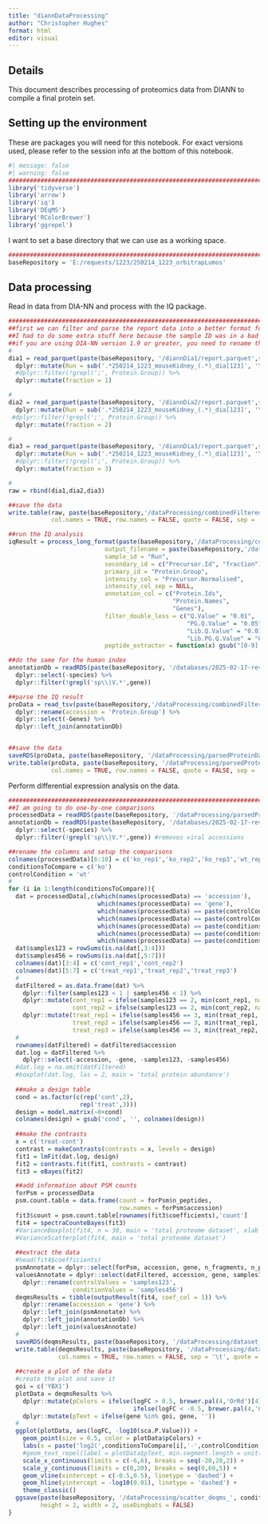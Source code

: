 ```yaml
---
title: "diannDataProcessing"
author: "Christopher Hughes"
format: html
editor: visual
---
```


## Details

This document describes processing of proteomics data from DIANN to compile a final protein set.

## Setting up the environment

These are packages you will need for this notebook. For exact versions used, please refer to the session info at the bottom of this notebook.

```r
#| message: false
#| warning: false
##########################################################################################
library('tidyverse')
library('arrow')
library('iq')
library('DEqMS')
library('RColorBrewer')
library('ggrepel')
```

I want to set a base directory that we can use as a working space.

```r
##########################################################################################
baseRepository = 'E:/requests/1223/250214_1223_orbitrapLumos'
```

## Data processing

Read in data from DIA-NN and process with the IQ package.

```r
##########################################################################################
##first we can filter and parse the report data into a better format for IQ
##I had to do some extra stuff here because the sample ID was in a bad format
##if you are using DIA-NN version 1.9 or greater, you need to rename the Fragment.Quant column
#
dia1 = read_parquet(paste(baseRepository, '/diannDia1/report.parquet',sep=''),) %>%
  dplyr::mutate(Run = sub('.*250214_1223_mouseKidney_(.*)_dia[123]', '\\1', Run)) %>%
  #dplyr::filter(!grepl(';', Protein.Group)) %>%
  dplyr::mutate(fraction = 1)

#
dia2 = read_parquet(paste(baseRepository, '/diannDia2/report.parquet',sep='')) %>%
  dplyr::mutate(Run = sub('.*250214_1223_mouseKidney_(.*)_dia[123]', '\\1', Run)) %>%
 #dplyr::filter(!grepl(';', Protein.Group)) %>%
  dplyr::mutate(fraction = 2)

#
dia3 = read_parquet(paste(baseRepository, '/diannDia3/report.parquet',sep='')) %>%
  dplyr::mutate(Run = sub('.*250214_1223_mouseKidney_(.*)_dia[123]', '\\1', Run)) %>%
  #dplyr::filter(!grepl(';', Protein.Group)) %>%
  dplyr::mutate(fraction = 3)

#
raw = rbind(dia1,dia2,dia3)

##save the data
write.table(raw, paste(baseRepository,'/dataProcessing/combinedFilteredReportAnnotated.tsv',sep=''), 
            col.names = TRUE, row.names = FALSE, quote = FALSE, sep = '\t')

##run the IQ analysis
iqResult = process_long_format(paste(baseRepository,'/dataProcessing/combinedFilteredReportAnnotated.tsv',sep=''),
                           output_filename = paste(baseRepository,'/dataProcessing/combinedFilteredReportAnnotatedIq.tsv',sep=''),
                           sample_id = "Run",
                           secondary_id = c("Precursor.Id", "fraction"),
                           primary_id = "Protein.Group",
                           intensity_col = "Precursor.Normalised",
                           intensity_col_sep = NULL,
                           annotation_col = c("Protein.Ids",
                                              "Protein.Names", 
                                              "Genes"),
                           filter_double_less = c("Q.Value" = "0.01",
                                                  "PG.Q.Value" = "0.05", 
                                                  "Lib.Q.Value" = "0.01", 
                                                  "Lib.PG.Q.Value" = "0.01"),
                           peptide_extractor = function(x) gsub("[0-9].*$", "", x))

##do the same for the human index
annotationDb = readRDS(paste(baseRepository, '/databases/2025-02-17-reviewed-UP000000589-spikein.fasta_index_trypticPeps.rds',sep='')) %>%
  dplyr::select(-species) %>%
  dplyr::filter(!grepl('sp\\|V.*',gene))

##parse the IQ result
proData = read_tsv(paste(baseRepository,'/dataProcessing/combinedFilteredReportAnnotatedIq.tsv',sep=''), show_col_types = FALSE) %>%
  dplyr::rename(accession = 'Protein.Group') %>%
  dplyr::select(-Genes) %>%
  dplyr::left_join(annotationDb)


##save the data
saveRDS(proData, paste(baseRepository, '/dataProcessing/parsedProteinData.rds', sep = ''))
write.table(proData, paste(baseRepository, '/dataProcessing/parsedProteinData.tsv', sep = ''), 
            col.names = TRUE, row.names = FALSE, quote = FALSE, sep = '\t')
```

Perform differential expression analysis on the data.

```r
##########################################################################################
##I am going to do one-by-one comparisons
processedData = readRDS(paste(baseRepository, '/dataProcessing/parsedProteinData.rds', sep = ''))
annotationDb = readRDS(paste(baseRepository, '/databases/2025-02-17-reviewed-UP000000589-spikein.fasta_index_trypticPeps.rds',sep='')) %>%
  dplyr::select(-species) %>%
  dplyr::filter(!grepl('sp\\|V.*',gene)) #removes viral accessions

##rename the columns and setup the comparisons
colnames(processedData)[6:10] = c('ko_rep1','ko_rep2','ko_rep3','wt_rep1','wt_rep2')
conditionsToCompare = c('ko')
controlCondition = 'wt'
#
for (i in 1:length(conditionsToCompare)){
  dat = processedData[,c(which(names(processedData) == 'accession'),
                         which(names(processedData) == 'gene'),      
                         which(names(processedData) == paste(controlCondition,'_rep1', sep = '')),
                         which(names(processedData) == paste(controlCondition,'_rep2', sep = '')),
                         which(names(processedData) == paste(conditionsToCompare[i],'_rep1', sep = '')),
                         which(names(processedData) == paste(conditionsToCompare[i],'_rep2', sep = '')),
                         which(names(processedData) == paste(conditionsToCompare[i],'_rep3', sep = '')))]
  dat$samples123 = rowSums(is.na(dat[,3:4]))
  dat$samples456 = rowSums(is.na(dat[,5:7]))
  colnames(dat)[3:4] = c('cont_rep1','cont_rep2')
  colnames(dat)[5:7] = c('treat_rep1','treat_rep2','treat_rep3')
  #
  datFiltered = as.data.frame(dat) %>%
    dplyr::filter(samples123 < 1 | samples456 < 1) %>%
    dplyr::mutate(cont_rep1 = ifelse(samples123 == 2, min(cont_rep1, na.rm = TRUE), cont_rep1),
                  cont_rep2 = ifelse(samples123 == 2, min(cont_rep2, na.rm = TRUE), cont_rep2)) %>%
    dplyr::mutate(treat_rep1 = ifelse(samples456 == 3, min(treat_rep1, na.rm = TRUE), treat_rep1),
                  treat_rep2 = ifelse(samples456 == 3, min(treat_rep1, na.rm = TRUE), treat_rep2),
                  treat_rep3 = ifelse(samples456 == 3, min(treat_rep2, na.rm = TRUE), treat_rep3))
  #
  rownames(datFiltered) = datFiltered$accession
  dat.log = datFiltered %>%
    dplyr::select(-accession, -gene, -samples123, -samples456)
  #dat.log = na.omit(datFiltered)
  #boxplot(dat.log, las = 2, main = 'total protein abundance')
  
  ##make a design table
  cond = as.factor(c(rep('cont',2),
                    rep('treat',3)))
  design = model.matrix(~0+cond)
  colnames(design) = gsub('cond', '', colnames(design))
  
  ##make the contrasts
  x = c('treat-cont')
  contrast = makeContrasts(contrasts = x, levels = design)
  fit1 = lmFit(dat.log, design)
  fit2 = contrasts.fit(fit1, contrasts = contrast)
  fit3 = eBayes(fit2)

  ##add information about PSM counts
  forPsm = processedData
  psm.count.table = data.frame(count = forPsm$n_peptides,
                               row.names = forPsm$accession)
  fit3$count = psm.count.table[rownames(fit3$coefficients),'count']
  fit4 = spectraCounteBayes(fit3)
  #VarianceBoxplot(fit4, n = 30, main = 'total proteome dataset', xlab = 'psm count')
  #VarianceScatterplot(fit4, main = 'total proteome dataset')
  
  ##extract the data
  #head(fit4$coefficients)
  psmAnnotate = dplyr::select(forPsm, accession, gene, n_fragments, n_peptides)
  valuesAnnotate = dplyr::select(datFiltered, accession, gene, samples123, samples456) %>%
    dplyr::rename(controlValues = 'samples123',
                  conditionValues = 'samples456')
  deqmsResults = tibble(outputResult(fit4, coef_col = 1)) %>%
    dplyr::rename(accession = 'gene') %>%
    dplyr::left_join(psmAnnotate) %>%
    dplyr::left_join(annotationDb) %>%
    dplyr::left_join(valuesAnnotate)
  #
  saveRDS(deqmsResults, paste(baseRepository, '/dataProcessing/dataset_deqms_', conditionsToCompare[i], '-', controlCondition, '.rds', sep = ''))
  write.table(deqmsResults, paste(baseRepository, '/dataProcessing/dataset_deqms_', conditionsToCompare[i], '-', controlCondition, '.tsv', sep = ''),
              col.names = TRUE, row.names = FALSE, sep = '\t', quote = FALSE)
  
  ##create a plot of the data
  #create the plot and save it
  goi = c('YBX1')
  plotData = deqmsResults %>%
    dplyr::mutate(pColors = ifelse(logFC > 0.5, brewer.pal(4,'OrRd')[4],
                                   ifelse(logFC < -0.5, brewer.pal(4,'GnBu')[4], brewer.pal(3,'Greys')[2]))) %>%
    dplyr::mutate(pText = ifelse(gene %in% goi, gene, ''))
  #
  ggplot(plotData, aes(logFC, -log10(sca.P.Value))) +
    geom_point(size = 0.5, color = plotData$pColors) +
    labs(x = paste('log2(',conditionsToCompare[i],'-',controlCondition,')',sep=''), y = '-log10(p-value)', title = 'Differential abundance') +
    #geom_text_repel(label = plotData$pText, min.segment.length = unit(0, 'lines'), nudge_x = 1, nudge_y = 1, max.overlaps = 55000, size = 2, segment.size = 0.25) +
    scale_x_continuous(limits = c(-6,6), breaks = seq(-20,20,2)) +
    scale_y_continuous(limits = c(0,20), breaks = seq(0,60,5)) +
    geom_vline(xintercept = c(-0.5,0.5), linetype = 'dashed') +
    geom_hline(yintercept = -log10(0.01), linetype = 'dashed') +
    theme_classic()
  ggsave(paste(baseRepository, '/dataProcessing/scatter_deqms_', conditionsToCompare[i], '-', controlCondition, '.pdf', sep = ''),
         height = 2, width = 2, useDingbats = FALSE)
}
```
